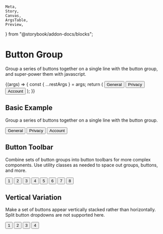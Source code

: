     Meta,
    Story,
    Canvas,
    ArgsTable,
    Preview,
} from "@storybook/addon-docs/blocks";


<Meta title="UI/Button Groups" component={ButtonGroup} />

# Button Group

<p class="sbdocs-desc">
    Group a series of buttons together on a single line with the button group,
    and super-power them with javascript.
</p>

<Canvas>
    <Story
        name="Button Group Controls"
        argTypes={{
            size: {
                control: {
                    type: `select`,
                    options: ["xs", "sm", "md", "lg"],
                },
            },
            vertical: {
                control: {
                    type: `boolean`,
                },
            },
            label: {
                control: {
                    type: `text`,
                },
            },
            className: {
                control: {
                    type: `text`,
                },
            },
        }}
    >
        {(args) => {
            const { ...restArgs } = args;
            return (
                <ButtonGroup {...restArgs}>
                    <Button color="secondary">General</Button>
                    <Button color="secondary">Privacy</Button>
                    <Button color="secondary">Account</Button>
                </ButtonGroup>
            );
        }}
    </Story>
</Canvas>

<ArgsTable of={ButtonGroup} story="Button Group Controls" />

## Basic Example

Group a series of buttons together on a single line with the button group.

<Preview withToolbar>
    <Story name="Basic Example">
        <ButtonGroup>
            <Button color="secondary">General</Button>
            <Button color="secondary">Privacy</Button>
            <Button color="secondary">Account</Button>
        </ButtonGroup>
    </Story>
</Preview>

## Button Toolbar

Combine sets of button groups into button toolbars for more complex components. Use utility classes as needed to space out groups, buttons, and more.

<Preview withToolbar>
    <Story name="Button Toolbar">
        <ButtonToolbar>
            <ButtonGroup mr="10px">
                <Button color="secondary">1</Button>
                <Button color="secondary">2</Button>
                <Button color="secondary">3</Button>
                <Button color="secondary">4</Button>
            </ButtonGroup>
            <ButtonGroup mr="10px">
                <Button color="secondary">5</Button>
                <Button color="secondary">6</Button>
                <Button color="secondary">7</Button>
            </ButtonGroup>
            <ButtonGroup>
                <Button color="secondary">8</Button>
            </ButtonGroup>
        </ButtonToolbar>
    </Story>
</Preview>

## Vertical Variation

Make a set of buttons appear vertically stacked rather than horizontally. Split button dropdowns are not supported here.

<Preview withToolbar>
    <Story name="Vertical Variation">
        <ButtonGroup vertical={true}>
            <Button color="secondary">1</Button>
            <Button color="secondary">2</Button>
            <Button color="secondary">3</Button>
            <Button color="secondary">4</Button>
        </ButtonGroup>
    </Story>
</Preview>
